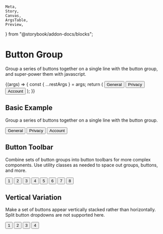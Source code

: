     Meta,
    Story,
    Canvas,
    ArgsTable,
    Preview,
} from "@storybook/addon-docs/blocks";


<Meta title="UI/Button Groups" component={ButtonGroup} />

# Button Group

<p class="sbdocs-desc">
    Group a series of buttons together on a single line with the button group,
    and super-power them with javascript.
</p>

<Canvas>
    <Story
        name="Button Group Controls"
        argTypes={{
            size: {
                control: {
                    type: `select`,
                    options: ["xs", "sm", "md", "lg"],
                },
            },
            vertical: {
                control: {
                    type: `boolean`,
                },
            },
            label: {
                control: {
                    type: `text`,
                },
            },
            className: {
                control: {
                    type: `text`,
                },
            },
        }}
    >
        {(args) => {
            const { ...restArgs } = args;
            return (
                <ButtonGroup {...restArgs}>
                    <Button color="secondary">General</Button>
                    <Button color="secondary">Privacy</Button>
                    <Button color="secondary">Account</Button>
                </ButtonGroup>
            );
        }}
    </Story>
</Canvas>

<ArgsTable of={ButtonGroup} story="Button Group Controls" />

## Basic Example

Group a series of buttons together on a single line with the button group.

<Preview withToolbar>
    <Story name="Basic Example">
        <ButtonGroup>
            <Button color="secondary">General</Button>
            <Button color="secondary">Privacy</Button>
            <Button color="secondary">Account</Button>
        </ButtonGroup>
    </Story>
</Preview>

## Button Toolbar

Combine sets of button groups into button toolbars for more complex components. Use utility classes as needed to space out groups, buttons, and more.

<Preview withToolbar>
    <Story name="Button Toolbar">
        <ButtonToolbar>
            <ButtonGroup mr="10px">
                <Button color="secondary">1</Button>
                <Button color="secondary">2</Button>
                <Button color="secondary">3</Button>
                <Button color="secondary">4</Button>
            </ButtonGroup>
            <ButtonGroup mr="10px">
                <Button color="secondary">5</Button>
                <Button color="secondary">6</Button>
                <Button color="secondary">7</Button>
            </ButtonGroup>
            <ButtonGroup>
                <Button color="secondary">8</Button>
            </ButtonGroup>
        </ButtonToolbar>
    </Story>
</Preview>

## Vertical Variation

Make a set of buttons appear vertically stacked rather than horizontally. Split button dropdowns are not supported here.

<Preview withToolbar>
    <Story name="Vertical Variation">
        <ButtonGroup vertical={true}>
            <Button color="secondary">1</Button>
            <Button color="secondary">2</Button>
            <Button color="secondary">3</Button>
            <Button color="secondary">4</Button>
        </ButtonGroup>
    </Story>
</Preview>
